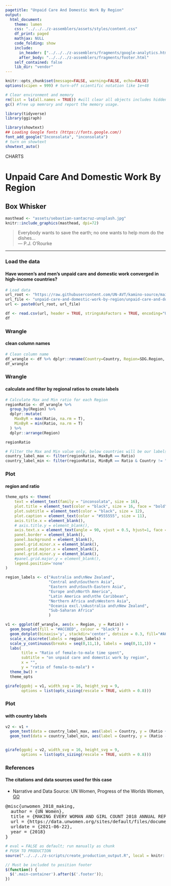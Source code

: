 ```yaml
---
pagetitle: "Unpaid Care And Domestic Work By Region"
output:
  html_document:
    theme: lumen
    css: "../../../z-assemblers/assets/styles/content.css"
    df_print: paged
    mathjax: NULL
    code_folding: show
    include:
      in_header: ["../../../z-assemblers/fragments/google-analytics.html", "../../../z-assemblers/fragments/header.html"]
      after_body: "../../../z-assemblers/fragments/footer.html"
    self_contained: false
    lib_dir: "vendor"
---
```


```r

knitr::opts_chunk$set(message=FALSE, warning=FALSE, echo=FALSE)
options(scipen = 999) # turn-off scientific notation like 1e+48

# Clear environment and memory
rm(list = ls(all.names = TRUE)) #will clear all objects includes hidden objects.
gc() #free up memrory and report the memory usage.

library(tidyverse)
library(ggiraph)

library(showtext)
## Loading Google fonts (https://fonts.google.com/)
font_add_google("Inconsolata", "inconsolata")
# turn on showtext
showtext_auto()

```

<div class="activity">
CHARTS
</div>

# Unpaid Care And Domestic Work By Region
## Box Whisker

```r

masthead <- "assets/sebastian-santacruz-unsplash.jpg"
knitr::include_graphics(masthead, dpi=72)

```

> Everybody wants to save the earth; no one wants to help mom do the dishes...\
--- P.J. O'Rourke\

***

### Load the data
#### Have women’s and men’s unpaid care and domestic work converged in high-income countries?

```r

# Load data
url_root <- "https://raw.githubusercontent.com/UN-AVT/kamino-source/main/sources/0-shared/data/"
url_file <- "unpaid-care-and-domestic-work-by-region/unpaid-care-and-domestic-work-by-region.csv"
url <- paste0(url_root, url_file)

df <- read.csv(url, header = TRUE, stringsAsFactors = TRUE, encoding="UTF-8")
df

```


### Wrangle
#### clean column names

```r

# Clean column name
df_wrangle <- df %>% dplyr::rename(Country=Country, Region=SDG.Region, Ratio=Ratio..W.M.)
df_wrangle

```


### Wrangle
#### calculate and filter by regional ratios to create labels


```r

# Calculate Max and Min ratio for each Region
regionRatio <- df_wrangle %>%
  group_by(Region) %>%
  dplyr::mutate(
    MaxByR = max(Ratio, na.rm = T),
    MinByR = min(Ratio, na.rm = T)
  ) %>%
  dplyr::arrange(Region)

regionRatio

# Filter the Max and Min value only, below countries will be our labels
country_label_max <- filter(regionRatio, MaxByR == Ratio)
country_label_min <- filter(regionRatio, MinByR == Ratio & Country != "Norway")

```


### Plot
#### region and ratio


```r

theme_opts <- theme(
    text = element_text(family = "inconsolata", size = 16), 
    plot.title = element_text(color = "black", size = 16, face = "bold"),
    plot.subtitle = element_text(color = "black", size = 12),
    plot.caption = element_text(color = "#555555", size = 11),
    axis.title.x = element_blank(),
    # axis.title.y = element_blank(),
    axis.text.x = element_text(angle = 90, vjust = 0.5, hjust=1, face = "bold"),
    panel.border = element_blank(),
    panel.background = element_blank(),
    panel.grid.minor.x = element_blank(),
    panel.grid.major.x = element_blank(),
    panel.grid.minor.y = element_blank(),
    #panel.grid.major.y = element_blank(),
    legend.position='none'
)

region_labels <- c("Australia and\nNew Zealand",
                   "Central and\nSouthern Asia",
                   "Eastern and\nSouth-Eastern Asia",
                   "Europe and\nNorth America", 
                   "Latin America and\nthe Caribbean", 
                   "Northern Africa and\nWestern Asia", 
                   "Oceania excl.\nAustralia and\nNew Zealand",
                   "Sub-Saharan Africa"
                   )

v1 <- ggplot(df_wrangle, aes(x = Region, y = Ratio)) + 
  geom_boxplot(fill = "#ACC8ED", colour = "black") +
  geom_dotplot(binaxis='y', stackdir='center', dotsize = 0.3, fill="#A6609C", color="#A6609C") +
  scale_x_discrete(labels = region_labels) +
  scale_y_continuous(breaks = seq(0,11,1), labels = seq(0,11,1)) +
  labs( 
       title = "Ratio of female-to-male time spent",
       subtitle = "on unpaid care and domestic work by region",
       x = "", 
       y = "ratio of female-to-male") +
  theme_bw() +
  theme_opts

girafe(ggobj = v1, width_svg = 16, height_svg = 9,
       options = list(opts_sizing(rescale = TRUE, width = 0.8)))

```


### Plot
#### with country labels

```r

v2 <- v1 +
  geom_text(data = country_label_max, aes(label = Country, y = (Ratio + 0.2)), vjust = 0.0, hjust = 0.5) +
  geom_text(data = country_label_min, aes(label = Country, y = (Ratio - 0.2)), vjust = 1.0, hjust = 0.5)


girafe(ggobj = v2, width_svg = 16, height_svg = 9,
       options = list(opts_sizing(rescale = TRUE, width = 0.8)))

```

### References
#### The citations and data sources used for this case

* Narrative and Data Source: UN Women, Progress of the Worlds Women, [GO](https://www.unwomen.org/-/media/headquarters/attachments/sections/library/publications/2019/progress-of-the-worlds-women-2019-2020-en.pdf){target="_blank"}

<pre>
@misc{unwomen_2018_making,
  author = {UN Women},
  title = {MAKING EVERY WOMAN AND GIRL COUNT 2018 ANNUAL REPORT IMPLEMENTATION PHASE},
  url = {https://data.unwomen.org/sites/default/files/documents/women%20count%202018%20annual%20report.pdf},
  urldate = {2021-06-22},
  year = {2018}
}
</pre>

```r

# eval = FALSE as default; run manually as chunk
# PUSH TO PRODUCTION
source("../../../z-scripts/create_production_output.R", local = knitr::knit_global())

```



```js

// Must be included to position footer
$(function() {
  $('.main-container').after($('.footer'));
})

```

